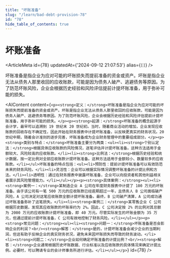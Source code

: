 ```yaml
---
title: "坏账准备"
slug: "/learn/bad-debt-provision-78"
id: "78"
hide_table_of_contents: true
---
```



# 坏账准备

<ArticleMeta id={78} updatedAt={'2024-09-12 21:07:53'} alias={`[]`} />
<div className='border-solid border-b border-t-0 my-4 border-[var(--ifm-color-gray-300)]' />

坏账准备是指企业为应对可能的坏账损失而提前准备的资金或资产。坏账是指企业无法从债务人那里收回的应收账款，可能是因为债务人破产、逃避债务等原因。为了防范坏账风险，企业会根据历史经验和风险评估提前计提坏账准备，用于弥补可能的损失。

<AIContent content={`<p><strong>定义：</strong>坏账准备是指企业为应对可能的坏账损失而提前准备的资金或资产。坏账是指企业无法从债务人那里收回的应收账款，可能是因为债务人破产、逃避债务等原因。为了防范坏账风险，企业会根据历史经验和风险评估提前计提坏账准备，用于弥补可能的损失。</p><p><strong>起源：</strong>坏账准备的概念起源于会计学，最早可以追溯到 19 世纪末 20 世纪初。当时，随着商业活动的增加，企业发现应收账款的回收存在不确定性，因此开始在财务报表中计提坏账准备，以反映更真实的财务状况。20 世纪中期，随着会计准则的逐步完善，坏账准备成为企业财务管理中的重要组成部分。</p><p><strong>类别与特点：</strong>坏账准备主要分为两类：<ul><li><strong>个别认定法：</strong>根据具体应收账款的风险情况，逐笔评估并计提坏账准备。这种方法适用于金额较大、风险较高的应收账款。</li><li><strong>比例法：</strong>根据历史经验和统计数据，按一定比例对全部应收账款计提坏账准备。这种方法适用于金额较小、数量较多的应收账款。</li></ul>坏账准备的特点包括：<ul><li>预防性：提前计提坏账准备可以有效防范未来的财务风险。</li><li>灵活性：企业可以根据实际情况调整坏账准备的计提比例和方法。</li><li>透明性：通过在财务报表中披露坏账准备，企业可以向投资者和其他利益相关者展示其风险管理能力。</li></ul></p><p><strong>具体案例：</strong><ul><li><strong>案例一：</strong>某制造企业 A 公司在年度财务报表中计提了 100 万元的坏账准备。由于该公司有一笔 500 万元的应收账款已经逾期超过一年，且债务人 B 公司面临破产风险，A 公司决定对这笔应收账款全额计提坏账准备。最终，B 公司破产清算，A 公司成功通过坏账准备弥补了这笔损失。</li><li><strong>案例二：</strong>某零售企业 C 公司根据历史数据，发现其应收账款的坏账率约为 2%。因此，C 公司决定按 2% 的比例对其总额为 2000 万元的应收账款计提坏账准备，即 40 万元。尽管实际发生的坏账金额为 35 万元，但通过提前计提坏账准备，C 公司有效地控制了财务风险。</li></ul></p><p><strong>常见问题：</strong><ul><li><strong>问题一：</strong>坏账准备是否会影响企业的利润？<br/><strong>解答：</strong>是的，计提坏账准备会减少企业的当期利润，但这有助于反映企业的真实财务状况，避免未来因坏账损失而导致的财务波动。</li><li><strong>问题二：</strong>企业如何确定坏账准备的计提比例？<br/><strong>解答：</strong>企业通常根据历史坏账数据、行业标准以及应收账款的具体情况来确定计提比例。必要时，可以聘请专业的会计师事务所进行评估。</li></ul></p>`} id={78} />
